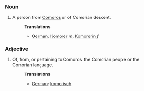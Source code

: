 ===Noun===
#A person from [[Comoros]] or of Comorian descent.
#:'''Translations'''
#:*[[German]]: [[Komorer]] ''m'', [[Komorerin]] ''f''

===Adjective===
#Of, from, or pertaining to Comoros, the Comorian people or the Comorian language.
#:'''Translations'''
#:*[[German]]: [[komorisch]]